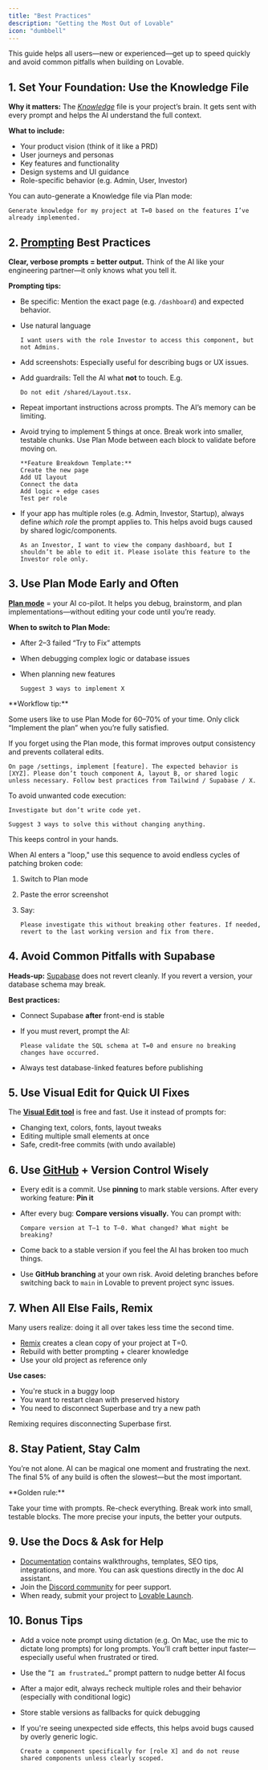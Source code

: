 ```yaml
---
title: "Best Practices"
description: "Getting the Most Out of Lovable"
icon: "dumbbell"
---
```


This guide helps all users—new or experienced—get up to speed quickly and avoid common pitfalls when building on Lovable.

## 1. Set Your Foundation: Use the Knowledge File

**Why it matters:** The [_Knowledge_](https://docs.lovable.dev/features/knowledge) file is your project’s brain. It gets sent with every prompt and helps the AI understand the full context.

**What to include:**

- Your product vision (think of it like a PRD)
- User journeys and personas
- Key features and functionality
- Design systems and UI guidance
- Role-specific behavior (e.g. Admin, User, Investor)

<Tip>
  You can auto-generate a Knowledge file via Plan mode:

  ```
  Generate knowledge for my project at T=0 based on the features I’ve already implemented.
  ```
</Tip>

## 2. [Prompting](https://docs.lovable.dev/tips-tricks/prompting-one) Best Practices

**Clear, verbose prompts = better output.** Think of the AI like your engineering partner—it only knows what you tell it.

**Prompting tips:**

- Be specific: Mention the exact page (e.g. `/dashboard`) and expected behavior.
- Use natural language

  ```
  I want users with the role Investor to access this component, but not Admins.
  ```
- Add screenshots: Especially useful for describing bugs or UX issues.
- Add guardrails: Tell the AI what **not** to touch. E.g.

  ```
  Do not edit /shared/Layout.tsx.
  ```
- Repeat important instructions across prompts. The AI’s memory can be limiting.
- Avoid trying to implement 5 things at once. Break work into smaller, testable chunks. Use Plan Mode between each block to validate before moving on.

  ```
  **Feature Breakdown Template:**
  Create the new page
  Add UI layout
  Connect the data
  Add logic + edge cases
  Test per role
  ```
- If your app has multiple roles (e.g. Admin, Investor, Startup), always define _which role_ the prompt applies to. This helps avoid bugs caused by shared logic/components.

  ```
  As an Investor, I want to view the company dashboard, but I shouldn’t be able to edit it. Please isolate this feature to the Investor role only.
  ```

## 3. Use Plan Mode Early and Often

[**Plan mode**](https://docs.lovable.dev/features/labs#chat-mode) = your AI co-pilot. It helps you debug, brainstorm, and plan implementations—without editing your code until you’re ready.

**When to switch to Plan Mode:**

- After 2–3 failed “Try to Fix” attempts
- When debugging complex logic or database issues
- When planning new features

  ```
  Suggest 3 ways to implement X
  ```

<Tip>
  **Workflow tip:**

  Some users like to use Plan Mode for 60–70% of your time. Only click “Implement the plan” when you’re fully satisfied.
</Tip>

<Tip>
  If you forget using the Plan mode, this format improves output consistency and prevents collateral edits.

  ```
  On page /settings, implement [feature]. The expected behavior is [XYZ]. Please don’t touch component A, layout B, or shared logic unless necessary. Follow best practices from Tailwind / Supabase / X.
  ```
</Tip>

<Tip>
  To avoid unwanted code execution:

  ```
  Investigate but don’t write code yet.
  ```

  ```
  Suggest 3 ways to solve this without changing anything.
  ```

  This keeps control in your hands.
</Tip>

<Tip>
  When AI enters a "loop," use this sequence to avoid endless cycles of patching broken code:

  1. Switch to Plan mode
  2. Paste the error screenshot
  3. Say:

     ```
     Please investigate this without breaking other features. If needed, revert to the last working version and fix from there.
     ```
</Tip>

## 4. Avoid Common Pitfalls with Supabase

**Heads-up:** [Supabase](https://docs.lovable.dev/integrations/supabase) does not revert cleanly. If you revert a version, your database schema may break.

**Best practices:**

- Connect Supabase **after** front-end is stable
- If you must revert, prompt the AI:

  ```
  Please validate the SQL schema at T=0 and ensure no breaking changes have occurred.
  ```
- Always test database-linked features before publishing

## 5. Use Visual Edit for Quick UI Fixes

The [**Visual Edit tool**](https://docs.lovable.dev/features/visual-edit) is free and fast. Use it instead of prompts for:

- Changing text, colors, fonts, layout tweaks
- Editing multiple small elements at once
- Safe, credit-free commits (with undo available)

## 6. Use [GitHub](https://docs.lovable.dev/integrations/git-integration) \+ Version Control Wisely

- Every edit is a commit. Use **pinning** to mark stable versions. After every working feature: **Pin it**
- After every bug: **Compare versions visually.** You can prompt with:

  ```
  Compare version at T–1 to T–0. What changed? What might be breaking?
  ```
- Come back to a stable version if you feel the AI has broken too much things.
- Use **GitHub branching** at your own risk. Avoid deleting branches before switching back to `main` in Lovable to prevent project sync issues.

## 7. When All Else Fails, Remix

Many users realize: doing it all over takes less time the second time.

- [Remix](https://docs.lovable.dev/user-guides/quickstart#remix-an-existing-project:~:text=you%20to%20reuse-,the,-current%20state%20of) creates a clean copy of your project at T=0.
- Rebuild with better prompting \+ clearer knowledge
- Use your old project as reference only

**Use cases:**

- You're stuck in a buggy loop
- You want to restart clean with preserved history
- You need to disconnect Superbase and try a new path

<Tip>
  Remixing requires disconnecting Superbase first.
</Tip>

## 8. Stay Patient, Stay Calm

You’re not alone. AI can be magical one moment and frustrating the next. The final 5% of any build is often the slowest—but the most important.

<Tip>
  **Golden rule:**

  Take your time with prompts. Re-check everything. Break work into small, testable blocks. The more precise your inputs, the better your outputs.
</Tip>

## 9. Use the Docs & Ask for Help

- [Documentation](https://docs.lovable.dev) contains walkthroughs, templates, SEO tips, integrations, and more. You can ask questions directly in the doc AI assistant.
- Join the [Discord community](https://discord.gg/lovable-dev) for peer support.
- When ready, submit your project to [Lovable Launch](https://docs.lovable.dev/features/launched).

## 10. Bonus Tips

- Add a voice note prompt using dictation (e.g. On Mac, use the mic to dictate long prompts) for long prompts. You’ll craft better input faster—especially useful when frustrated or tired.
- Use the “`I am frustrated…`” prompt pattern to nudge better AI focus
- After a major edit, always recheck multiple roles and their behavior (especially with conditional logic)
- Store stable versions as fallbacks for quick debugging
- If you're seeing unexpected side effects, this helps avoid bugs caused by overly generic logic.

  ```
  Create a component specifically for [role X] and do not reuse shared components unless clearly scoped.
  ```